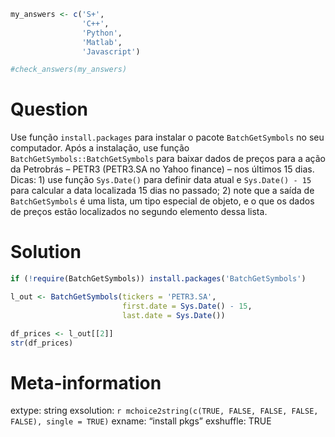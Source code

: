 ```r
my_answers <- c('S+', 
                'C++',
                'Python',
                'Matlab',
                'Javascript')

#check_answers(my_answers)
```

Question
========

Use função `install.packages` para instalar o pacote `BatchGetSymbols` no seu computador. Após a instalação, use função `BatchGetSymbols::BatchGetSymbols` para baixar dados de preços para a ação da Petrobrás -- PETR3 (PETR3.SA no Yahoo finance) -- nos últimos 15 dias. Dicas: 1) use função `Sys.Date()` para definir data atual e `Sys.Date() - 15` para calcular a data localizada 15 dias no passado; 2) note que a saída de `BatchGetSymbols` é uma lista, um tipo especial de objeto, e o que os dados de preços estão localizados no segundo elemento dessa lista.



Solution
================


```r
if (!require(BatchGetSymbols)) install.packages('BatchGetSymbols')

l_out <- BatchGetSymbols(tickers = 'PETR3.SA',
                         first.date = Sys.Date() - 15,
                         last.date = Sys.Date())

df_prices <- l_out[[2]]
str(df_prices)
```


Meta-information
================
extype: string
exsolution: `r mchoice2string(c(TRUE, FALSE, FALSE, FALSE, FALSE), single = TRUE)`
exname: "install pkgs"
exshuffle: TRUE

